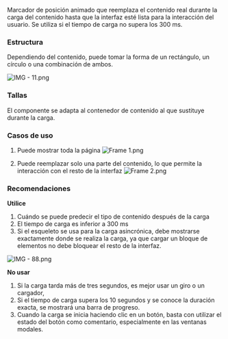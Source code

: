 Marcador de posición animado que reemplaza el contenido real durante la carga del contenido hasta que la interfaz esté lista para la interacción del usuario. Se utiliza si el tiempo de carga no supera los 300 ms.

### Estructura

Dependiendo del contenido, puede tomar la forma de un rectángulo, un círculo o una combinación de ambos.

![IMG - 11.png](/static/images/design/Skeleton/IMG_-_11.png)

### Tallas

El componente se adapta al contenedor de contenido al que sustituye durante la carga.

### Casos de uso

1. Puede mostrar toda la página
![Frame 1.png](/static/images/design/Skeleton/Frame_1.png)

2. Puede reemplazar solo una parte del contenido, lo que permite la interacción con el resto de la interfaz
![Frame 2.png](/static/images/design/Skeleton/Frame_2.png)

### Recomendaciones

**Utilice**

1. Cuándo se puede predecir el tipo de contenido después de la carga
2. El tiempo de carga es inferior a 300 ms
3. Si el esqueleto se usa para la carga asincrónica, debe mostrarse exactamente donde se realiza la carga, ya que cargar un bloque de elementos no debe bloquear el resto de la interfaz.

![IMG - 88.png](/static/images/design/Skeleton/IMG_-_88.png)

**No usar**

1. Si la carga tarda más de tres segundos, es mejor usar un giro o un cargador,
2. Si el tiempo de carga supera los 10 segundos y se conoce la duración exacta, se mostrará una barra de progreso.
3. Cuando la carga se inicia haciendo clic en un botón, basta con utilizar el estado del botón como comentario, especialmente en las ventanas modales.